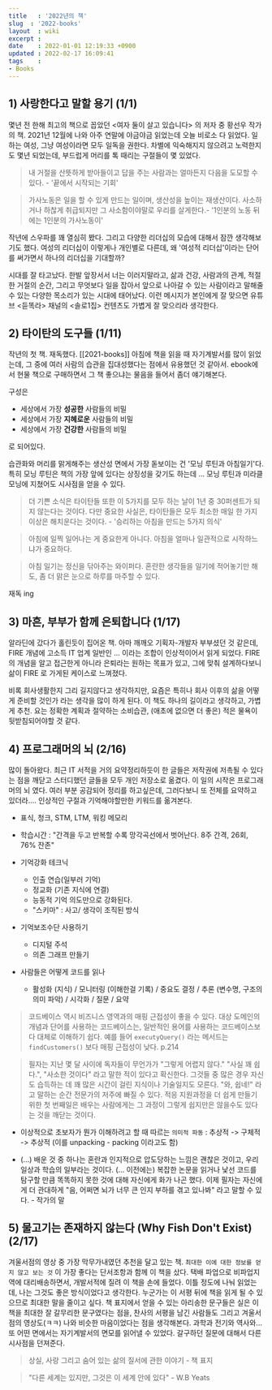 ```yaml
---
title   : '2022년의 책' 
slug  : '2022-books'
layout  : wiki 
excerpt : 
date    : 2022-01-01 12:19:33 +0900
updated : 2022-02-17 16:09:41
tags    : 
- Books
---
```


## 1) 사랑한다고 말할 용기 (1/1) 
몇년 전 한해 최고의 책으로 꼽았던 <여자 둘이 살고 있습니다> 의 저자 중 황선우 작가의 책. 2021년 12월에 나와 아주 연말에 야금야금 읽었는데 오늘 비로소 다 읽었다. 일하는 여성, 그냥 여성이라면 모두 일독을 권한다. 차별에 익숙해지지 않으려고 노력한지도 몇년 되었는데, 부드럽게 머리를 톡 때리는 구절들이 몇 있었다. 

> 내 거절을 산뜻하게 받아들이고 답을 주는 사람과는 얼마든지 다음을 도모할 수 있다. - '끝에서 시작되는 기회'

> 가사노동은 일을 할 수 있게 만드는 일이며, 생산성을 높이는 재생산이다. 사소하거나 하찮게 취급되지만 그 사소함이야말로 우리를 살게한다.- '1인분의 노동 뒤에는 1인분의 가사노동이'

작년에 스우파를 꽤 열심히 봤다. 그리고 다양한 리더십의 모습에 대해서 잠깐 생각해보기도 했다. 여성의 리더십이 이렇게나 개인별로 다른데, 왜 '여성적 리더십'이라는 단어를 써가면서 하나의 리더십을 기대할까? 

시대를 잘 타고났다. 한발 앞장서서 너는 이러지말라고, 삶과 건강, 사람과의 관계, 적절한 거절의 순간, 그리고 무엇보다 일을 잡아서 앞으로 나아갈 수 있는 사람이라고 말해줄 수 있는 다양한 목소리가 있는 시대에 태어났다. 이런 메시지가 본인에게  잘 맞으면 유튜브 <듣똑라> 채널의 <솔로1집> 컨텐츠도 가볍게 잘 맞으리라 생각한다.

## 2) 타이탄의 도구들 (1/11)

작년의 첫 책. 재독했다. [[2021-books]] 아침에 책을 읽을 때 자기계발서를 많이 읽었는데, 그 중에 여러 사람의 습관을 집대성했다는 점에서 유용했던 것 같아서. ebook에서 현물 책으로 구매하면서 그 책 좋으냐는 물음을 들어서 좀더 얘기해본다. 

구성은 
-  세상에서 가장 **성공한** 사람들의 비밀 
-  세상에서 가장 **지혜로운** 사람들의 비밀 
-  세상에서 가장 **건강한** 사람들의 비밀 

로 되어있다. 

습관화와 머리를 맑게해주는 생산성 면에서 가장 돋보이는 건 '모닝 루틴과 아침일기'다. 
특히 모닝 루틴은 책의 가장 앞에 있다는 상징성을 갖기도 하는데 ... 모닝 루틴과 미라클 모닝에 지쳤어도 시사점을 얻을 수 있다.  

> 더 기쁜 소식은 타이탄들 또한 이 5가지를 모두 하는 날이 1년 중 30퍼센트가 되지 않는다는 것이다. 다만 중요한 사실은, 타이탄들은 모두 최소한 매일 한 가지 이상은 해치운다는 것이다. - '승리하는 아침을 만드는 5가지 의식'

> 아침에 일찍 일어나는 게 중요한게 아니다. 아침을 얼마나 일관적으로 시작하느냐가 중요하다. 

> 아침 일기는 정신을 닦아주는 와이퍼다. 혼란한 생각들을 일기에 적어놓기만 해도, 좀 더 맑은 눈으로 하루를 마주할 수 있다. 

재독 ing 

## 3) 마흔, 부부가 함께 은퇴합니다  (1/17)
알라딘에 갔다가 홀린듯이 집어온 책. 아마 깨깨오 기획자-개발자 부부셨던 것 같은데, FIRE 개념에 고소득 IT 업계 일반인 ... 이라는 조합이 인상적이어서 읽게 되었다. FIRE 의 개념을 알고 접근한게 아니라 은퇴라는 원하는 목표가 있고, 그에 맞춰 설계하다보니 삶이 FIRE 로 가게된 케이스로 느껴졌다. 

비록 회사생활한지 그리 길지않다고 생각하지만, 요즘은 특히나 회사 이후의 삶을 어떻게 준비할 것인가 라는 생각을 많이 하게 된다. 이 책도 하나의 길이라고 생각하고, 가볍게 추천. 요는 정확한 계획과 절약하는 소비습관, (애초에 없으면 더 좋은) 적은 물욕이 뒷받침되어야할 것 같다. 

## 4) 프로그래머의 뇌 (2/16) 
많이 돌아왔다. 최근 IT 서적을 거의 요약정리하듯이 한 글들은 저작권에 저촉될 수 있다는 점을 깨닫고 스터디했던 글들을 모두 개인 저장소로 옮겼다. 이 일의 시작은 프로그래머의 뇌 였다. 여러 부분 공감되어 정리를 하고싶은데, 그러다보니 또 전체를 요약하고 있더라.... 인상적인 구절과 기억해야할만한 키워드를 옮겨본다. 

- 표식, 청크, STM, LTM, 워킹 메모리 
- 학습시간 : "간격을 두고 반복할 수록 망각곡선에서 벗어난다. 8주 간격, 26회, 76% 잔존" 
- 기억강화 테크닉 
  - 인출 연습(일부러 기억) 
  - 정교화 (기존 지식에 연결) 
  - 능동적 기억 의도만으로 강화된다. 
  - "스키마" : 사고/ 생각이 조직된 방식

- 기억보조수단 사용하기 
  - 디지털 주석
  - 의존 그래프 만들기

- 사람들은 어떻게 코드를 읽나 
  - 활성화 (지식) / 모니터링 (이해한걸 기록) / 중요도 결정 / 추론 (변수명, 구조의 의미 파악) / 시각화 / 질문 / 요약

> 코드베이스 역시 비즈니스 영역과의 매핑 근접성이 좋을 수 있다. 대상 도메인의 개념과 단어를 사용하는 코드베이스는, 일반적인 용어를 사용하는 코드베이스보다 대체로 이해하기 쉽다. 예를 들어 `executyQuery()` 라는 메서드는 `findCustomers()` 보다 매핑 근접성이 낮다. p.214

> 필자는 지난 몇 달 사이에 독자들이 무언가가 "그렇게 어렵지 않다." "사실 꽤 쉽다.", "사소한 것이다" 라고 말한 적이 있다고 확신한다. 그것들 중 많은 경우 자신도 습득하는 데 꽤 많은 시간이 걸린 지식이나 기술일지도 모른다. "와, 쉽네!" 라고 말하는 순간 전문가의 저주에 빠질 수 있다. 적응 지원과정을 더 쉽게 만들기 위한 첫 번째일은 배우는 사람에게는 그 과정이 그렇게 쉽지만은 않을수도 있다는 것을 깨닫는 것이다. 

- 이상적으로 초보자가 뭔가 이해하려고 할 때 따르는 `의미적 파동` : 추상적 -> 구체적 -> 추상적 (이를 unpacking - packing 이라고도 함) 

- (...) 배운 것 중 하나는 혼란과 인지적으로 압도당하는 느낌은 괜찮은 것이고, 우리 일상과 학습의 일부라는 것이다. (... 이전에는) 복잡한 논문을 읽거나 낯선 코드를 탐구할 만큼 똑똑하지 못한 것에 대해 자신에게 화가 나곤 했다. 이제 필자는 자신에게 더 관대하게 "음, 어쩌면 뇌가 너무 큰 인지 부하를 겪고 있나봐" 라고 말할 수 있다. - 작가의 말

## 5) 물고기는 존재하지 않는다 (Why Fish Don't Exist) (2/17)
겨울서점의 영상 중 가장 막무가내였던 추천을 달고 있는 책. `최대한 이에 대한 정보를 얻지 않고 보는 것` 이 가장 좋다는 단서조항과 함께 이 책을 샀다. 
택배 파업으로 비파업지역에 대리배송하면서, 개발서적에 질려 이 책을 손에 들었다. 이틀 정도에 나눠 읽었는데, 나는 그것도 좋은 방식이었다고 생각한다. 
누군가는 이 서평 뒤에 책을 읽게 될 수 있으므로 최대한 말을 줄이고 싶다. 책 표지에서 얻을 수 있는 아리송한 문구들은 실은 이 책을 최대한 잘 갈무리한 문구였다는 점을, 찬사의 서평을 남긴 사람들도 그리고 겨울서점의 영상도(ㅋㅋ) 나와 비슷한 마음이었다는 점을 생각해본다. 
과학과 전기와 역사와... 또 어떤 면에서는 자기계발서의 면모를 읽어낼 수 있었다. 갈구하던 질문에 대해서 다른 시사점을 던져준다. 

> 상실, 사랑 그리고 숨어 있는 삶의 질서에 관한 이야기 - 책 표지

> "다른 세계는 있지만, 그것은 이 세계 안에 있다" - W.B Yeats


